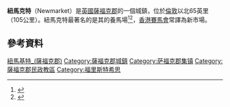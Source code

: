 {{noteTA
|1=zh-cn:纽马基特; zh-hk:修福郡; zh-tw:沙福郡;
|2=zh-cn:纽马基特; zh-hk:新市; zh-tw:紐馬克特;
|G1=UK Places
}}

{{Infobox UK place
|static_image_name = Newmarket, Suffolk, UK.jpg
|static_image_caption = 
|country        = 英格蘭
|latitude       = 52.2459
|longitude      = 0.4105
|official_name  = Newmarket
|population     = 20,384
|population_ref = (2011年普查)<ref>[http://www.citypopulation.de/php/uk-england-eastofengland.php?cityid=E34001461 citypopulation.de] {{Wayback|url=http://www.citypopulation.de/php/uk-england-eastofengland.php?cityid=E34001461 |date=20190606172404 }} March 9, 2014.</ref>
}}

'''紐馬克特'''（Newmarket）是[[英國|英國]][[薩福克郡|薩福克郡]]的一個城鎮，位於[[倫敦|倫敦]]以北65英里（105公里）。紐馬克特最著名的是其的養馬場<ref>{{cite news|url=http://www.telegraph.co.uk/sport/horseracing/8341960/Housing-turf-war-divides-Newmarket-the-home-of-horse-racing.html|title=Housing turf war divides Newmarket, the home of horse racing|publisher=Daily Telegraph|date=February 23, 2011|accessdate=2016-03-07|archive-date=2019-06-29|archive-url=https://web.archive.org/web/20190629124009/https://www.telegraph.co.uk/sport/horseracing/8341960/Housing-turf-war-divides-Newmarket-the-home-of-horse-racing.html|dead-url=no}}</ref><ref>{{Cite web|title = Heritage bid hit by cost fears|url = http://www.newmarketjournal.co.uk/news/latest-news/heritage-bid-hit-by-cost-fears-1-1348171|website = www.newmarketjournal.co.uk|accessdate = 2015-10-11|archive-url = https://web.archive.org/web/20151119212421/http://www.newmarketjournal.co.uk/news/latest-news/heritage-bid-hit-by-cost-fears-1-1348171|archive-date = 2015-11-19|dead-url = yes}}</ref>，[[香港賽馬會|香港賽馬會]]常譯為新市場。

==參考資料==
{{Reflist}}

{{DEFAULTSORT:Newmarket}}
[[Category:紐馬基特_(薩福克郡)|]]
[[Category:薩福克郡城鎮|Category:薩福克郡城鎮]]
[[Category:萨福克郡集镇|Category:萨福克郡集镇]]
[[Category:薩福克郡民政教區|Category:薩福克郡民政教區]]
[[Category:福里斯特希思|Category:福里斯特希思]]